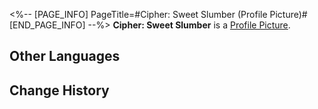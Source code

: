 <%-- [PAGE_INFO]
PageTitle=#Cipher: Sweet Slumber (Profile Picture)#
[END_PAGE_INFO] --%>
{{Item Infobox
|title       = Cipher: Sweet Slumber
|id          = 200140
|image       = Profile Picture Cipher - Sweet Slumber.png{{subst:void|<!--$UPLOAD:<<SpriteOutput/ItemFigures/AvatarHead/IconHead_200140.png>-<Profile Picture Cipher - Sweet Slumber.png>-<Item Icons>>-->}}
|type        = Profile Picture
|invCategory = 
|rarity      = 5
|effect      = 
|description = Cipher, before drifting off to sleep.
|source1     = Avatar reward obtained from unlocking [[Nameless Honor]].
}}
{{Description|''"Meow~ Two nights of treasure-hunting really wore me out. Luckily, we scored the loot &mdash; time for a perfect night's sleep!"''}}
'''Cipher: Sweet Slumber''' is a [[Profile Picture]].

==Other Languages==
{{Other Languages
|en   = Cipher: Sweet Slumber
|zhs  = 赛飞儿•好眠
|zht  = 賽飛兒•好眠
|ja   = サフェル・いい夢を
|ko   = 사이퍼•단잠
|es   = Cífer: Dulces sueños
|fr   = Cipher&nbsp;: Fais de beaux rêves
|ru   = Цифер: Сладкий сон
|th   = Cipher - หลับฝันดี
|vi   = Cipher: Giấc Ngủ An Lành
|de   = Cipher: Süßer Schlummer
|id   = Cipher: Tidur Nyenyak
|pt   = Cipher: Doce Sono
}}

==Change History==
{{Change History|3.3}}